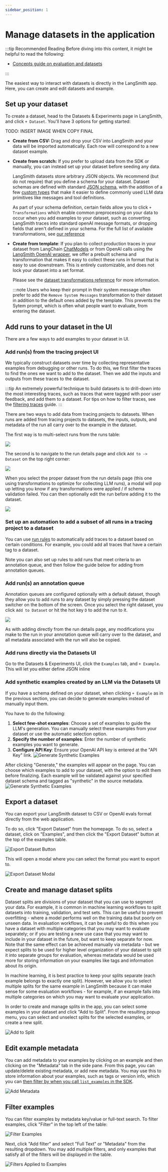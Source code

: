```yaml
---
sidebar_position: 1
---
```


# Manage datasets in the application

:::tip Recommended Reading
Before diving into this content, it might be helpful to read the following:

- [Concepts guide on evaluation and datasets](../../concepts#datasets-and-examples)

:::

The easiest way to interact with datasets is directly in the LangSmith app. Here, you can create and edit datasets and example.



## Set up your dataset 

To create a dataset, head to the Datasets & Experiments page in LangSmith, and click `+ Dataset`. You'll have 3 options for
getting started:

TODO: INSERT IMAGE WHEN COPY FINAL

* **Create from CSV:** Drag and drop your CSV into LangSmith and your data will be imported automatically. Each row will correspond to a new dataset example.
* **Create from scratch:** If you prefer to upload data from the SDK or manually, you can instead set up your dataset before seeding any data. 

   LangSmith datasets store arbitrary JSON objects. We recommend (but do not require) that you define a schema for your dataset.
   Dataset schemas are defined with standard [JSON schema](https://json-schema.org/), with the addition of a few [custom types](/reference/data_formats/dataset_json_types) 
   that make it easier to define commonly used LLM data primitives like messages and tool definitions.

   As part of your schema definition, certain fields allow you to click `+ Transformations` which enable common
   preprocessing on your data to occur when you add examples to your dataset, such as converting LangSmith traces 
   into standard openAI message formats, or dropping fields that aren't defined in your schema. For the full list 
   of available transformations, see [our reference](/reference/data_formats/dataset_transformations)

* **Create from template**: If you plan to collect production traces in your dataset from LangChain 
[ChatModels](https://python.langchain.com/api_reference/core/language_models/langchain_core.language_models.chat_models.BaseChatModel.html) 
or from OpenAI calls using the [LangSmith OpenAI wrapper](/observability/how_to_guides/tracing/annotate_code#wrap-the-openai-client), we offer a prebuilt schema and transformation that makes it easy to
collect these runs in format that is easy to use downstream. This is entirely customizable, and does not lock your dataset into a set format. 

   Please see the [dataset transformations reference](/reference/data_formats/dataset_transformations) for more information. 
   
   :::note
   Users who keep their prompt in their system message often prefer to add the `Remove System Messages` transformation to 
   their dataset in addition to the default ones added by the template. This prevents the Sytem prompt, which is often 
   what people want to evaluate, from entering the dataset. 


## Add runs to your dataset in the UI

There are a few ways to add examples to your dataset in UI. 

### Add run(s) from the tracing project UI
We typically construct datasets over time by collecting representative examples from debugging or other runs. To do this, we first filter the traces to find the ones we want to add to the dataset. Then we add the inputs and outputs from these traces to the dataset.

:::tip
An extremely powerful technique to build datasets is to drill-down into the most interesting traces, such as traces that were tagged with poor user feedback, and add them to a dataset.
For tips on how to filter traces, see the [filtering traces](../../../observability/how_to_guides/monitoring/filter_traces_in_application) guide.
:::

There are two ways to add data from tracing projects to datasets. When runs are added from tracing projects to 
datasets, the inputs, outputs, and metadata of the run all carry over to the example in the dataset.

The first way is to multi-select runs from the runs table:

![](./static/multiselect_add_to_dataset.png)

The second is to navigate to the run details page and click `Add to -> Dataset` on the top right corner:

![](./static/add_to..dataset.png)

When you select the proper dataset from the run details page (this one using transformations to optimize for collecting LLM runs), 
a modal will pop up letting you know if any transformations were applied / if schema validation failed. You can then optionally edit 
the run before adding it to the dataset. 

![](./static/confirmation.png)

### Set up an automation to add a subset of all runs in a tracing project to a dataset

You can use [run rules](../../../observability/how_to_guides/monitoring/rules) to automatically add traces to a dataset based on certain conditions. For example, you could add all traces that have a certain tag to a dataset.

Note you can also set up rules to add runs that meet criteria to an annotation queue, and then follow the guide below for adding from annotation queues.

### Add run(s) an annotation queue

Annotation queues are configured optionally with a default dataset, though they allow you to add runs to any dataset 
by simply pressing the dataset switcher on the bottom of the screen. Once you select the right dataset, you click `Add to Dataset` 
or hit the hot key `D` to add the run to it. 

![](./static/add_to_dataset_from_aq.png)

As with adding directly from the run details page, any modifications you make to the run in your annotation queue will carry over to 
the dataset, and all metadata associated with the run will also be copied.

### Add runs directly via the Datasets UI

Go to the Datasets & Experiments UI, click the `Examples` tab, and `+ Example`. This will let you either define 
JSON inline

### Add synthetic examples created by an LLM via the Datasets UI

If you have a schema defined on your dataset, when clicking `+ Example` as in the previous section, you can decide to generate examples instead of manually input them. 

You have to do the following:

1. **Select few-shot examples**: Choose a set of examples to guide the LLM's generation. You can manually select these examples from your dataset or use the automatic selection option.
2. **Specify the number of examples**: Enter the number of synthetic examples you want to generate.
3. **Configure API Key**: Ensure your OpenAI API key is entered at the "API Key" link.
   ![Generate Synthetic Examples](./static/generate_synthetic_examples_create.png)

After clicking "Generate," the examples will appear on the page. You can choose which examples to add to your dataset, with the option to edit them before finalizing.
Each example will be validated against your specified dataset schema and tagged as "synthetic" in the source metadata.
![Generate Synthetic Examples](./static/generate_synthetic_examples_pane.png)


## Export a dataset

You can export your LangSmith dataset to CSV or OpenAI evals format directly from the web application.

To do so, click "Export Dataset" from the homepage.
To do so, select a dataset, click on "Examples", and then click the "Export Dataset" button at the top of the examples table.

![Export Dataset Button](./static/export-dataset-button.png)

This will open a modal where you can select the format you want to export to.

![Export Dataset Modal](./static/export-dataset-modal.png)

## Create and manage dataset splits

Dataset splits are divisions of your dataset that you can use to segment your data. For example, it is common
in machine learning workflows to split datasets into training, validation, and test sets. This can be useful
to prevent overfitting - where a model performs well on the training data but poorly on unseen data. In evaluation
workflows, it can be useful to do this when you have a dataset with multiple categories that you may want to evaluate
separately; or if you are testing a new use case that you may want to include in your dataset in the future, but want
to keep separate for now. Note that the same effect can be achieved manually via metadata - but we expect splits
to be used for higher level organization of your dataset to split it into separate groups for evaluation, whereas
metadata would be used more for storing information on your examples like tags and information about its origin.

In machine learning, it is best practice to keep your splits separate (each example belongs to exactly one split).
However, we allow you to select multiple splits for the same example in LangSmith because it can make sense for
some evaluation workflows - for example, if an example falls into multiple categories on which you may want to
evaluate your application.

In order to create and manage splits in the app, you can select some examples in your dataset and click "Add to Split". From the resulting popup menu,
you can select and unselect splits for the selected examples, or create a new split.

![Add to Split](./static/add_to_split2.png)

## Edit example metadata

You can add metadata to your examples by clicking on an example and then clicking on the "Metadata" tab in the side pane.
From this page, you can update/delete existing metadata, or add new metadata. You may use this to store information about
your examples, such as tags or version info, which you can [then filter by when you call `list_examples` in the SDK](./manage_datasets_programmatically#list-examples-by-metadata).

![Add Metadata](./static/add_metadata.png)

## Filter examples

You can filter examples by metadata key/value or full-text search. To filter examples, click "Filter" in the top left of the table:

![Filter Examples](./static/filter_examples.png)

Next, click "Add filter" and select "Full Text" or "Metadata" from the resulting dropdown. You may add multiple filters, and only examples that satisfy all of the
filters will be displayed in the table.

![Filters Applied to Examples](./static/filters_applied.png)
